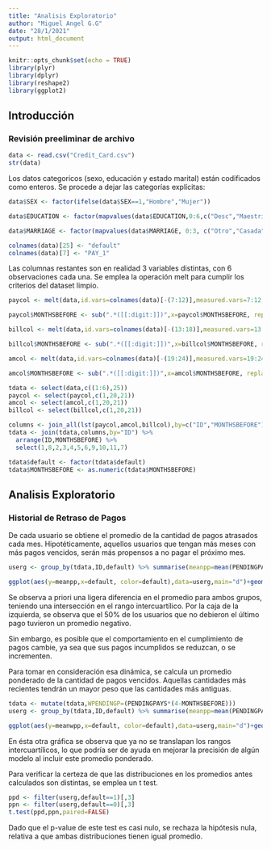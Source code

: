 ```yaml
---
title: "Analisis Exploratorio"
author: "Miguel Angel G.G"
date: "28/1/2021"
output: html_document
---
```


```r
knitr::opts_chunk$set(echo = TRUE)
library(plyr)
library(dplyr)
library(reshape2)
library(ggplot2)
```

## Introducción


### Revisión preeliminar de archivo


```r

data <- read.csv("Credit_Card.csv")
str(data)
```
Los datos categoricos (sexo, educación y estado marital) están codificados como enteros. Se procede a dejar las categorías explícitas:
```r
data$SEX <- factor(ifelse(data$SEX==1,"Hombre","Mujer"))

data$EDUCATION <- factor(mapvalues(data$EDUCATION,0:6,c("Desc","MaestriaD","Licenciatura","Prepa","Otra","Desc","Desc")))

data$MARRIAGE <- factor(mapvalues(data$MARRIAGE, 0:3, c("Otro","Casada","Soltera","Otro")))

colnames(data)[25] <- "default"
colnames(data)[7] <- "PAY_1"
```

Las columnas restantes son en realidad 3 variables distintas, con 6 observaciones cada una. Se emplea la operación melt para cumplir los criterios del dataset limpio.

```r
paycol <- melt(data,id.vars=colnames(data)[-(7:12)],measured.vars=7:12, variable.name = "MONTHSBEFORE",value.name = "PENDINGPAYS")

paycol$MONTHSBEFORE <- sub(".*([[:digit:]])",x=paycol$MONTHSBEFORE, replacement="\\1" )

billcol <- melt(data,id.vars=colnames(data)[-(13:18)],measured.vars=13:18, variable.name = "MONTHSBEFORE",value.name = "BILL")

billcol$MONTHSBEFORE <- sub(".*([[:digit:]])",x=billcol$MONTHSBEFORE, replacement="\\1" )

amcol <- melt(data,id.vars=colnames(data)[-(19:24)],measured.vars=19:24, variable.name = "MONTHSBEFORE",value.name = "AMORTIZATION")

amcol$MONTHSBEFORE <- sub(".*([[:digit:]])",x=amcol$MONTHSBEFORE, replacement="\\1" )

tdata <- select(data,c((1:6),25))
paycol <- select(paycol,c(1,20,21))
amcol <- select(amcol,c(1,20,21))
billcol <- select(billcol,c(1,20,21))

columns <- join_all(lst(paycol,amcol,billcol),by=c("ID","MONTHSBEFORE"))
tdata <- join(tdata,columns,by="ID") %>%
  arrange(ID,MONTHSBEFORE) %>%
  select(1,8,2,3,4,5,6,9,10,11,7)

tdata$default <- factor(tdata$default)
tdata$MONTHSBEFORE <- as.numeric(tdata$MONTHSBEFORE)
```

## Analisis Exploratorio

### Historial de Retraso de Pagos
De cada usuario se obtiene el promedio de la cantidad de pagos atrasados cada mes. Hipotéticamente, aquellos usuarios que tengan más meses con más pagos vencidos, serán más propensos a no pagar el próximo mes.

```r
userg <- group_by(tdata,ID,default) %>% summarise(meanpp=mean(PENDINGPAYS))

ggplot(aes(y=meanpp,x=default, color=default),data=userg,main="d")+geom_boxplot()+labs(title="Promedio de faltas de pagos",subtitle = "En los últimos 6 meses")+xlab("Incumple pago")+ylab("N Pagos incumplidos")

```
Se observa a priori una ligera diferencia en el promedio para ambos grupos, teniendo una intersección en el rango intercuartílico. Por la caja de la izquierda, se observa que el 50% de los usuarios que no debieron el último pago tuvieron un promedio negativo.

Sin embargo, es posible que el comportamiento en el cumplimiento de pagos cambie, ya sea que sus pagos incumplidos se reduzcan, o se incrementen.

Para tomar en consideración esa dinámica, se calcula un promedio ponderado de la cantidad de pagos vencidos. Aquellas cantidades más recientes tendrán un mayor peso que las cantidades más antiguas. 

```r
tdata <- mutate(tdata,WPENDINGP=(PENDINGPAYS*(4-MONTHSBEFORE)))
userg <- group_by(tdata,ID,default) %>% summarise(meanpp=mean(PENDINGPAYS),meanwpp=mean(WPENDINGP))

ggplot(aes(y=meanwpp,x=default, color=default),data=userg,main="d")+geom_boxplot()+labs(title="Promedio poderado de faltas de pagos",subtitle = "En los últimos 6 meses")+xlab("Incumple pago")+ylab("N Pagos incumplidos")

```
En ésta otra gráfica se observa que ya no se translapan los rangos intercuartílicos, lo que podría ser de ayuda en mejorar la precisión de algún modelo al incluir este promedio ponderado.

Para verificar la certeza de que las distribuciones en los promedios antes calculados son distintas, se emplea un t test.

```r
ppd <- filter(userg,default==1)[,3]
ppn <- filter(userg,default==0)[,3]
t.test(ppd,ppn,paired=FALSE)
```
Dado que el p-value de este test es casi nulo, se rechaza la hipótesis nula, relativa a que ambas distribuciones tienen igual promedio.



